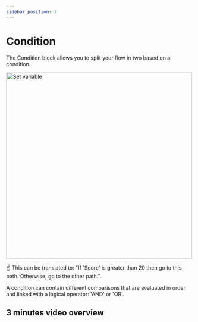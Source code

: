 ```yaml
---
sidebar_position: 2
---
```



# Condition

The Condition block allows you to split your flow in two based on a condition.

<img src="/img/blocks/logic/condition.png" width="500" alt="Set variable" />

☝️ This can be translated to: "If 'Score' is greater than 20 then go to this path. Otherwise, go to the other path.".

A condition can contain different comparisons that are evaluated in order and linked with a logical operator: 'AND' or 'OR'.

## 3 minutes video overview

<YoutubeEmbed videoId="47KyLHzdpnY" />
